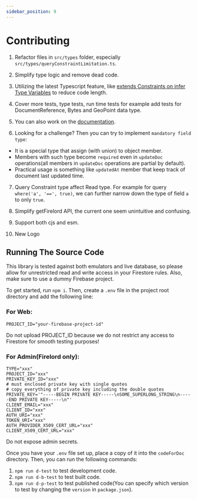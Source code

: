 ```yaml
---
sidebar_position: 9
---
```


# Contributing

1. Refactor files in `src/types` folder, especially `src/types/queryConstraintLimitation.ts`.

2. Simplify type logic and remove dead code.

3. Utilizing the latest Typescript feature, like [extends Constraints on infer Type Variables](https://devblogs.microsoft.com/typescript/announcing-typescript-4-7/#extends-constraints-on-infer-type-variables) to reduce code length.

4. Cover more tests, type tests, run time tests for example add tests for DocumentReference, Bytes and GeoPoint data type.

5. You can also work on the [documentation](https://github.com/tylim88/FirelordJSDoc).

6. Looking for a challenge? Then you can try to implement `mandatory field type`:

- It is a special type that assign (with union) to object member.
- Members with such type become `required` even in `updateDoc` operations(all members in `updateDoc` operations are partial by default).
- Practical usage is something like `updatedAt` member that keep track of document last updated time.

7. Query Constraint type affect Read type. For example for query `where('a', '==', true)`, we can further narrow down the type of field `a` to only `true`.

8. Simplify getFirelord API, the current one seem unintuitive and confusing.

9. Support both cjs and esm.

10. New Logo

## Running The Source Code

This library is tested against both emulators and live database, so please allow for unrestricted read and write access in your Firestore rules. Also, make sure to use a dummy Firebase project.

To get started, run `npm i`. Then, create a `.env` file in the project root directory and add the following line:

### For Web:

```
PROJECT_ID="your-firebase-project-id"
```

Do not upload PROJECT_ID because we do not restrict any access to Firestore for smooth testing purposes!

### For Admin(Firelord only):

```
TYPE="xxx"
PROJECT_ID="xxx"
PRIVATE_KEY_ID="xxx"
# must enclosed private key with single quotes
# copy everything of private key including the double quotes
PRIVATE_KEY='"-----BEGIN PRIVATE KEY-----\nSOME_SUPERLONG_STRING\n-----END PRIVATE KEY-----\n"'
CLIENT_EMAIL="xxx"
CLIENT_ID="xxx"
AUTH_URI="xxx"
TOKEN_URI="xxx"
AUTH_PROVIDER_X509_CERT_URL="xxx"
CLIENT_X509_CERT_URL="xxx"
```

Do not expose admin secrets.

Once you have your `.env` file set up, place a copy of it into the `codeForDoc` directory. Then, you can run the following commands:

1. `npm run d-test` to test development code.
2. `npm run d-b-test` to test built code.
3. `npm run d-p-test` to test published code(You can specify which version to test by changing the `version` in `package.json`).
